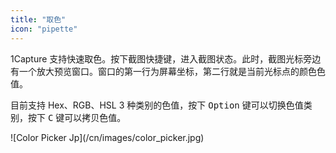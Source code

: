 ```yaml
---
title: "取色"
icon: "pipette"
---
```


1Capture 支持快速取色。按下截图快捷键，进入截图状态。此时，截图光标旁边有一个放大预览窗口。窗口的第一行为屏幕坐标，第二行就是当前光标点的颜色色值。

目前支持 Hex、RGB、HSL 3 种类别的色值，按下 <kbd>Option</kbd>  键可以切换色值类别，按下 <kbd>C</kbd> 键可以拷贝色值。

<Frame>
  ![Color Picker Jp](/cn/images/color_picker.jpg)
</Frame>